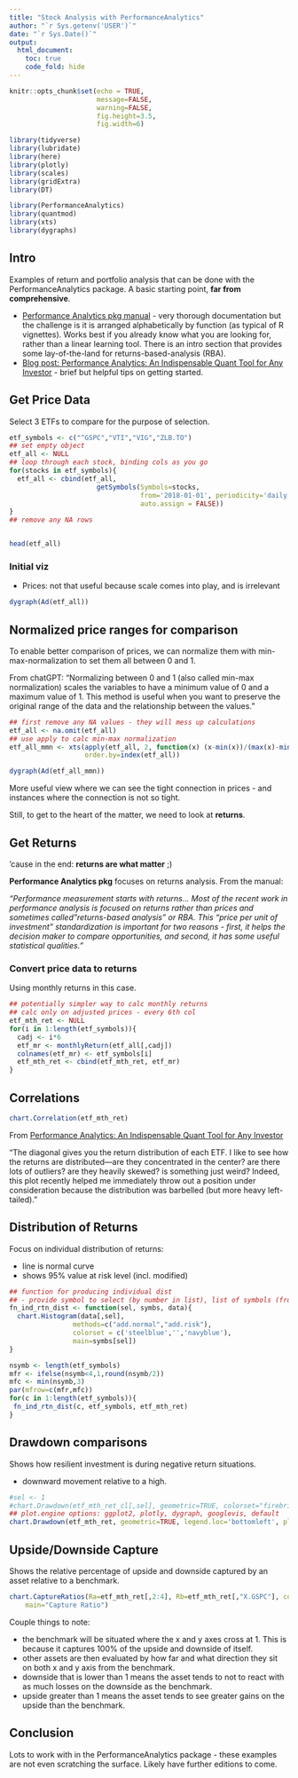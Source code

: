 ```yaml
---
title: "Stock Analysis with PerformanceAnalytics"
author: "`r Sys.getenv('USER')`"
date: "`r Sys.Date()`"
output: 
  html_document:
    toc: true
    code_fold: hide
---
```


```r
knitr::opts_chunk$set(echo = TRUE,
                      message=FALSE,
                      warning=FALSE,
                      fig.height=3.5,
                      fig.width=6)

library(tidyverse)
library(lubridate)
library(here)
library(plotly)
library(scales)
library(gridExtra)
library(DT)

library(PerformanceAnalytics)
library(quantmod)
library(xts)
library(dygraphs)

```

## Intro

Examples of return and portfolio analysis that can be done with the PerformanceAnalytics package. A basic starting point, **far from comprehensive**.

* [Performance Analytics pkg manual](https://cran.r-project.org/web/packages/PerformanceAnalytics/PerformanceAnalytics.pdf) - very thorough documentation but the challenge is it is arranged alphabetically by function (as typical of R vignettes). Works best if you already know what you are looking for, rather than a linear learning tool. There is an intro section that provides some lay-of-the-land for returns-based-analysis (RBA).
* [Blog post: Performance Analytics: An Indispensable Quant Tool for Any Investor](https://franklinparker.com/2019/02/16/performanceanalytics-an-indespensible-quant-tool-for-any-investor/) - brief but helpful tips on getting started.

## Get Price Data

Select 3 ETFs to compare for the purpose of selection.

```r
etf_symbols <- c("^GSPC","VTI","VIG","ZLB.TO")
## set empty object
etf_all <- NULL
## loop through each stock, binding cols as you go
for(stocks in etf_symbols){
  etf_all <- cbind(etf_all,
                      getSymbols(Symbols=stocks, 
                                 from='2018-01-01', periodicity='daily', 
                                 auto.assign = FALSE))
}
## remove any NA rows


head(etf_all)

```

### Initial viz

* Prices: not that useful because scale comes into play, and is irrelevant

```r
dygraph(Ad(etf_all))
```

## Normalized price ranges for comparison

To enable better comparison of prices, we can normalize them with min-max-normalization to set them all between 0 and 1. 

From chatGPT:
"Normalizing between 0 and 1 (also called min-max normalization) scales the variables to have a minimum value of 0 and a maximum value of 1. This method is useful when you want to preserve the original range of the data and the relationship between the values."

```r
## first remove any NA values - they will mess up calculations
etf_all <- na.omit(etf_all)
## use apply to calc min-max normalization
etf_all_mmn <- xts(apply(etf_all, 2, function(x) (x-min(x))/(max(x)-min(x))), 
                   order.by=index(etf_all))
```

```r
dygraph(Ad(etf_all_mmn))
```

More useful view where we can see the tight connection in prices - and instances where the connection is not so tight.

Still, to get to the heart of the matter, we need to look at **returns**.

## Get Returns

'cause in the end: **returns are what matter** ;)

**Performance Analytics pkg** focuses on returns analysis. From the manual:

*"Performance measurement starts with returns... Most of the recent work
in performance analysis is focused on returns rather than prices and sometimes called
"returns-based analysis" or RBA. This “price per unit of investment” standardization is important
for two reasons - first, it helps the decision maker to compare opportunities, and second, it has some
useful statistical qualities."*

### Convert price data to returns

Using monthly returns in this case.

```r
## potentially simpler way to calc monthly returns
## calc only on adjusted prices - every 6th col
etf_mth_ret <- NULL
for(i in 1:length(etf_symbols)){
  cadj <- i*6
  etf_mr <- monthlyReturn(etf_all[,cadj])
  colnames(etf_mr) <- etf_symbols[i]
  etf_mth_ret <- cbind(etf_mth_ret, etf_mr)
}
```

## Correlations

```r
chart.Correlation(etf_mth_ret)
```

From [Performance Analytics: An Indispensable Quant Tool for Any Investor](https://franklinparker.com/2019/02/16/performanceanalytics-an-indespensible-quant-tool-for-any-investor/)

"The diagonal gives you the return distribution of each ETF. I like to see how the returns are distributed—are they concentrated in the center? are there lots of outliers? are they heavily skewed? is something just weird? Indeed, this plot recently helped me immediately throw out a position under consideration because the distribution was barbelled (but more heavy left-tailed)."

## Distribution of Returns

Focus on individual distribution of returns:

* line is normal curve
* shows 95% value at risk level (incl. modified)

```r
## function for producing individual dist
## - provide symbol to select (by number in list), list of symbols (from start), dataset of returns as data frame
fn_ind_rtn_dist <- function(sel, symbs, data){
  chart.Histogram(data[,sel],
                methods=c("add.normal","add.risk"),
                colorset = c('steelblue','','navyblue'),
                main=symbs[sel])
}
```

```r
nsymb <- length(etf_symbols)
mfr <- ifelse(nsymb<4,1,round(nsymb/2))
mfc <- min(nsymb,3)
par(mfrow=c(mfr,mfc))
for(c in 1:length(etf_symbols)){
 fn_ind_rtn_dist(c, etf_symbols, etf_mth_ret)  
}

```

## Drawdown comparisons

Shows how resilient investment is during negative return situations.

* downward movement relative to a high.

```r
#sel <- 1
#chart.Drawdown(etf_mth_ret_cl[,sel], geometric=TRUE, colorset="firebrick4", main=etf_symbols[sel])
## plot.engine options: ggplot2, plotly, dygraph, googlevis, default
chart.Drawdown(etf_mth_ret, geometric=TRUE, legend.loc='bottomleft', plot.engine="dygraph")

```

## Upside/Downside Capture

Shows the relative percentage of upside and downside captured by an asset relative to a benchmark.

```r
chart.CaptureRatios(Ra=etf_mth_ret[,2:4], Rb=etf_mth_ret[,"X.GSPC"], colorset="dodgerblue4",
    main="Capture Ratio")
```

Couple things to note:

* the benchmark will be situated where the x and y axes cross at 1. This is because it captures 100% of the upside and downside of itself.
* other assets are then evaluated by how far and what direction they sit on both x and y axis from the benchmark.
* downside that is lower than 1 means the asset tends to not to react with as much losses on the downside as the benchmark.
* upside greater than 1 means the asset tends to see greater gains on the upside than the benchmark.

## Conclusion

Lots to work with in the PerformanceAnalytics package - these examples are not even scratching the surface. Likely have further editions to come. 